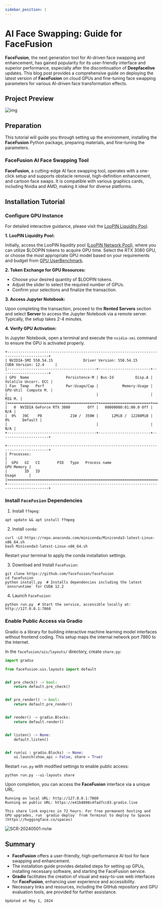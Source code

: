 ```yaml
---
sidebar_position: 1
---
```


# AI Face Swapping: Guide for FaceFusion

**FaceFusion**, the next generation tool for AI-driven face swapping and enhancement, has gained popularity for its user-friendly interface and superior performance, especially after the discontinuation of **Deepfacelive** updates. This blog post provides a comprehensive guide on deploying the latest version of **FaceFusion** on cloud GPUs and fine-tuning face swapping parameters for various AI-driven face transformation effects.

## Project Preview

![img](facefusion.assets/preview.png)

## Preparation

This tutorial will guide you through setting up the environment, installing the **FaceFusion** Python package, preparing materials, and fine-tuning the parameters.

### FaceFusion AI Face Swapping Tool

**FaceFusion**, a cutting-edge AI face swapping tool, operates with a one-click setup and supports obstacle removal, high-definition enhancement, and cartoon face swaps. It is compatible with various graphics cards, including Nvidia and AMD, making it ideal for diverse platforms.

## Installation Tutorial

### Configure GPU Instance

For detailed interactive guidance, please visit the [LooPIN Liquidity Pool](/docs/quick-start/swap).

**1. LooPIN Liquidity Pool:**

Initially, access the LooPIN liquidity pool ([LooPIN Network Pool](https://loopin.network/pool)), where you can utilize $LOOPIN tokens to acquire GPU time. Select the RTX 3080 GPU, or choose the most appropriate GPU model based on your requirements and budget from [GPU UserBenchmark](https://gpu.userbenchmark.com/).

**2. Token Exchange for GPU Resources:**

- Choose your desired quantity of $LOOPIN tokens.
- Adjust the slider to select the required number of GPUs.
- Confirm your selections and finalize the transaction.

**3. Access Jupyter Notebook:**

Upon completing the transaction, proceed to the **Rented Servers** section and select **Server** to access the Jupyter Notebook via a remote server. Typically, the setup takes 2-4 minutes.

**4. Verify GPU Activation:**

In Jupyter Notebook, open a terminal and execute the `nvidia-smi` command to ensure the GPU is activated properly.

```shell
+-----------------------------------------------------------------------------------------+
| NVIDIA-SMI 550.54.15              Driver Version: 550.54.15      CUDA Version: 12.4     |
|-----------------------------------------+------------------------+----------------------+
| GPU  Name                 Persistence-M | Bus-Id          Disp.A | Volatile Uncorr. ECC |
| Fan  Temp   Perf          Pwr:Usage/Cap |           Memory-Usage | GPU-Util  Compute M. |
|                                         |                        |               MIG M. |
|=========================================+========================+======================|
|   0  NVIDIA GeForce RTX 3080        Off |   00000000:01:00.0 Off |                  N/A |
|  0%   39C    P8             21W /  350W |      12MiB /  12288MiB |      0%      Default |
|                                         |                        |                  N/A |
+-----------------------------------------+------------------------+----------------------+

+-----------------------------------------------------------------------------------------+
| Processes:                                                                              |
|  GPU   GI   CI        PID   Type   Process name                              GPU Memory |
|        ID   ID                                                               Usage      |
|=========================================================================================|
+-----------------------------------------------------------------------------------------+
```

### Install `FaceFusion` Dependencies

1. Install `ffmpeg`:

```shell
apt update && apt install ffmpeg
```

2. Install `conda`:

```shell
curl -LO https://repo.anaconda.com/miniconda/Miniconda3-latest-Linux-x86_64.sh
bash Miniconda3-latest-Linux-x86_64.sh
```

Restart your terminal to apply the conda installation settings.

3. Download and Install `FaceFusion`:

```shell
git clone https://github.com/facefusion/facefusion
cd facefusion
python install.py  # Installs dependencies including the latest `onnxruntime` for CUDA 12.2
```

4. Launch `FaceFusion`:

```shell
python run.py  # Start the service, accessible locally at: http://127.0.0.1:7860
```

### Enable Public Access via Gradio

Gradio is a library for building interactive machine learning model interfaces without frontend coding. This setup maps the internal network port 7860 to the internet.

In the `facefusion/uis/layouts/` directory, create `share.py`:

```python
import gradio

from facefusion.uis.layouts import default


def pre_check() -> bool:
    return default.pre_check()


def pre_render() -> bool:
    return default.pre_render()


def render() -> gradio.Blocks:
    return default.render()


def listen() -> None:
    default.listen()


def run(ui : gradio.Blocks) -> None:
    ui.launch(show_api = False, share = True)
```

Restart `run.py` with modified settings to enable public access:

```shell
python run.py --ui-layouts share
```

Upon completion, you can access the **FaceFusion** interface via a unique URL.

```shell
Running on local URL: http://127.0.0.1:7860
Running on public URL: https://e41b4898c4fad7cc83.gradio.live

This share link expires in 72 hours. For free permanent hosting and GPU upgrades, run `gradio deploy` from Terminal to deploy to Spaces (https://huggingface.co/spaces)
```

![SCR-20240501-nvlw](facefusion.assets/SCR-20240501-nvlw.png)

## Summary

- **FaceFusion** offers a user-friendly, high-performance AI tool for face swapping and enhancement.
- The installation guide provides detailed steps for setting up GPUs, installing necessary software, and starting the FaceFusion service.
- **Gradio** facilitates the creation of visual and easy-to-use web interfaces for **FaceFusion**, enhancing user experience and accessibility.
- Necessary links and resources, including the GitHub repository and GPU evaluation tools, are provided for further assistance.

`Updated at May 1, 2024`